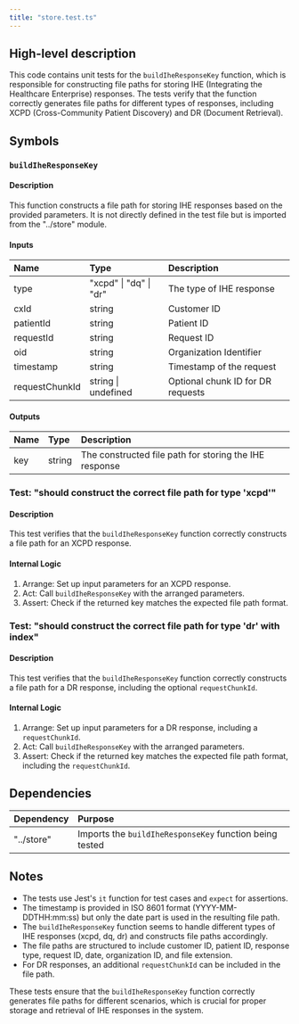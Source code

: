 ```yaml
---
title: "store.test.ts"
---
```


## High-level description
This code contains unit tests for the `buildIheResponseKey` function, which is responsible for constructing file paths for storing IHE (Integrating the Healthcare Enterprise) responses. The tests verify that the function correctly generates file paths for different types of responses, including XCPD (Cross-Community Patient Discovery) and DR (Document Retrieval).

## Symbols

### `buildIheResponseKey`
#### Description
This function constructs a file path for storing IHE responses based on the provided parameters. It is not directly defined in the test file but is imported from the "../store" module.

#### Inputs
| Name | Type | Description |
|:-----|:-----|:------------|
| type | "xcpd" \| "dq" \| "dr" | The type of IHE response |
| cxId | string | Customer ID |
| patientId | string | Patient ID |
| requestId | string | Request ID |
| oid | string | Organization Identifier |
| timestamp | string | Timestamp of the request |
| requestChunkId | string \| undefined | Optional chunk ID for DR requests |

#### Outputs
| Name | Type | Description |
|:-----|:-----|:------------|
| key | string | The constructed file path for storing the IHE response |

### Test: "should construct the correct file path for type 'xcpd'"
#### Description
This test verifies that the `buildIheResponseKey` function correctly constructs a file path for an XCPD response.

#### Internal Logic
1. Arrange: Set up input parameters for an XCPD response.
2. Act: Call `buildIheResponseKey` with the arranged parameters.
3. Assert: Check if the returned key matches the expected file path format.

### Test: "should construct the correct file path for type 'dr' with index"
#### Description
This test verifies that the `buildIheResponseKey` function correctly constructs a file path for a DR response, including the optional `requestChunkId`.

#### Internal Logic
1. Arrange: Set up input parameters for a DR response, including a `requestChunkId`.
2. Act: Call `buildIheResponseKey` with the arranged parameters.
3. Assert: Check if the returned key matches the expected file path format, including the `requestChunkId`.

## Dependencies
| Dependency | Purpose |
|:-----------|:--------|
| "../store" | Imports the `buildIheResponseKey` function being tested |

## Notes
- The tests use Jest's `it` function for test cases and `expect` for assertions.
- The timestamp is provided in ISO 8601 format (YYYY-MM-DDTHH:mm:ss) but only the date part is used in the resulting file path.
- The `buildIheResponseKey` function seems to handle different types of IHE responses (xcpd, dq, dr) and constructs file paths accordingly.
- The file paths are structured to include customer ID, patient ID, response type, request ID, date, organization ID, and file extension.
- For DR responses, an additional `requestChunkId` can be included in the file path.

These tests ensure that the `buildIheResponseKey` function correctly generates file paths for different scenarios, which is crucial for proper storage and retrieval of IHE responses in the system.